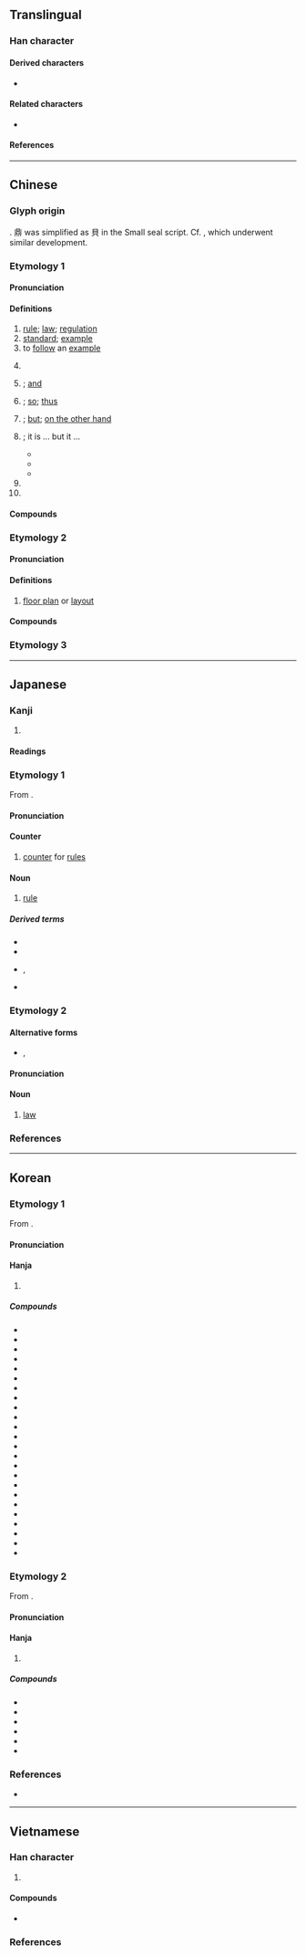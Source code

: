 {{also|则}}
{{character info}}
==Translingual==
{{stroke order|strokes=9}}

===Han character===
{{Han char|rn=18|rad=刀|as=07|sn=9|four=62800|canj=BCLN|ids=⿰貝刂}}

====Derived characters====
* {{l|mul|[[側]], [[𠗧]], [[𠷌]], [[𡍫]], [[𡺢]], [[惻]], [[𢯩]], [[測]], [[𣉇]], [[𣖡]], [[𥠉]], [[𧍡]], [[鍘]], [[鰂]], [[䶡]], [[厠]], [[崱]], [[廁]], [[萴]], [[䈟]], [[𢝔]]}}

====Related characters====
* {{l|mul|则}} {{q|[[Simplified Chinese]]}}

====References====
{{Han ref|kx=0139.310|dkj=01994|dj=0317.080|hdz=10340.060|uh=5247}}

----

==Chinese==
{{zh-forms|s=则|alt=𠞋,𠟔,𠟻,𠟭}}

===Glyph origin===
{{Han etym}}
{{Han compound|alt2=刂|鼎|刀|ls=ic|t1=[[ding]], a bronze cauldron for cooking or sacrificial rituals|t2=knife}}. 鼎 was simplified as 貝 in the Small seal script. Cf. {{och-l|貞|gloss=to divine; righteous; firm}}, which underwent similar development.

===Etymology 1===

====Pronunciation====
{{zh-pron
|m=zé
|ma=Zh-zé.ogg
|m-s=ze2
|c=zak1
|c-t=dak2
|g=zet6
|h=pfs=chet;gd=zêd5
|j=zah4/zeh4
|j_note=zah4 - vernacular; zeh4 - literary
|mb=că̤
|md=cáik
|mn=xm,zz,tw:chek/qz:chak
|mn-t=zêg4
|w=4tseq
|x=ze6
|mc=y
|oc=y
|cat=n,v,cls,conj,adv,part
}}

====Definitions====
{{zh-hanzi}}

# [[rule]]; [[law]]; [[regulation]]
# [[standard]]; [[example]]
# to [[follow]] an [[example]]
# {{zh-classifier|[[news]], [[writing]]s, [[story|stories]], or [[narrative]]s|t=[[item]]}}
#: {{zh-x|一 則 寓言|a fable}}
# {{non-gloss definition|conjunction used to indicate [[sequence]] of events}}; [[and]]
# {{non-gloss definition|conjunction used to indicate [[cause]] and [[effect]]}}; [[so]]; [[thus]]
# {{non-gloss definition|conjunction used to indicate [[contrast]]}}; [[but]]; [[on the other hand]]
# {{non-gloss definition|conjunction used between two [[identical]] or near-identical words to indicate [[concession]]}}; it is ... but it ...
#* {{zh-x|美 則 美 矣，抑 臣 亦 有 懼 也。|Beautiful '''as''' it may be, there is still something that I fear.|ref=Guoyu}}
#* {{zh-x|治 則 治 矣，非 書 意 也。|Well-governed '''as''' it was, it had never been the letter's intended effect.|ref=Hanfeizi}}
#* {{zh-x|馬 則 吾 馬，齒 亦 老 矣。|'''Although''' the horses are indeed the same horses of mine, some ageing still shows on the teeth.|ref=Shiji}}
# {{non-gloss definition|particle used as the [[copula]]}}
# {{non-gloss definition|particle used after [[numeral]]s to list [[reason]]s}}

====Compounds====
{{zh-der|不規則|以身作則|互惠原則|可則|否則|器滿則傾|則波|不見則聲|公則|常則|一則|上則|則索|不則聲|便則道|大原則|則例|不平則鳴|單則|則是|恰則|則個|四則|多則|則麼|亂極則平|則天|交通規則|二則|不則|定則|安培定則|則不|守則|原則|何則|則度|四則運算|且則|單則是|事緩則圓|則聲|則甚|則故|分則|大杖則走|不敢則聲|敢則是|然則|楷則|日中則移|樂極則悲|是則|敢則|理則學|淺嘗則止|施行細則|憲則|科則|有典有則|窮極則變|窮則思變|物至則反|稅則|法則|指數法則|演算法則|月盈則虧|盈則必虧|日中則昃|理則|率由舊則|物盛則衰|物極則衰|無欲則剛|月滿則虧|月盈則食|木強則折|正則|準則|更則道|或則|易則|早則|日喀則|辦事細則|總則|細則|罰則|要則|變則|能免則免|通則|麗則|聞過則喜|陰勝則寒|章則|非愚則誣|青年守則|議事規則|附則|鐵則|簡則|規則|關稅稅則|遊戲規則|誠信原則|纔則|軌則|雖則|薩勒吾則克|乃則爾巴格|改則}}

===Etymology 2===
{{rfe|zh|from English cheque?}}

====Pronunciation====
{{zh-pron
|c=zik1
|cat=n
|dial=n}}

====Definitions====
{{zh-hanzi}}

# {{lb|zh|Cantonese}} [[floor plan]] or [[layout]] {{q|of buildings, especially of apartments or flats}}

====Compounds====
{{zh-der|圖則|入則|則師|*原則/原则|開則}}

===Etymology 3===
{{zh-see|才|v|{{qualifier|Min Nan}}}}

{{zh-cat|Elementary}}

----

==Japanese==

===Kanji===
{{ja-kanji|grade=5|rs=刀07}}

# {{rfdef|ja|sort=刀07}}

====Readings====
{{ja-readings
|goon=そく
|kanon=そく
|kun=のり-, のっと-る, すなわ-ち
}}

===Etymology 1===
{{ja-kanjitab|そく|yomi=o}}
From {{der|ja|ltc|sort=そく|-}} {{ltc-l|則|rule}}.

====Pronunciation====
{{ja-pron|yomi=o|そく|acc=1|acc_ref=DJR}}

====Counter====
{{ja-pos|counter|そく}}

# [[counter]] for [[rule]]s

====Noun====
{{ja-noun|そく}}

# [[rule]]

=====Derived terms=====
{{der-top3}}
* {{ja-r|獄%則|ごく%そく|[[prison]] [[rule]]s}}
* {{ja-r|鉄%則|てっ%そく|[[ironclad]] [[regulation]]}}
* {{ja-r|反%則|はん%そく}}, {{ja-r|犯%則|はん%そく|[[violation]] of the [[rule]]s}}
* {{ja-r|変%則|へん%そく|[[irregularity]]; [[anomaly]]}}
{{der-bottom}}

===Etymology 2===
{{ja-kanjitab|のり|yomi=k}}

====Alternative forms====
* {{ja-l|法}}, {{ja-l|矩}}

====Pronunciation====
{{ja-pron|yomi=k|のり|acc=2|acc_ref=DJR,NHK}}

====Noun====
{{ja-noun|のり}}

# [[law]]

===References===
<references/>

----

==Korean==

===Etymology 1===
From {{der|ko|ltc|sort=칙|-}}.
{{hanja-ety
|m2={{okm-l|즉|cuk}}
|m2h={{okm-l|법즉|pepcuk}}
}}

====Pronunciation====
{{ko-hanja-pron|칙}}

====Hanja====
{{ko-hanja-search}}
{{ko-hanja|법칙(法則)|칙}}

# {{hanja form of|칙|[[rule]]; [[law]]; [[regulation]]|affix}}

=====Compounds=====
{{der-top3|Compounds}}
* {{ko-l|각칙|各則}}
* {{ko-l|교칙|校則}}
* {{ko-l|교칙|敎則}}
* {{ko-l|규칙|規則}}
* {{ko-l|내칙|內則}}
* {{ko-l|대칙|大則}}
* {{ko-l|반칙|反則}}
* {{ko-l|벌칙|罰則}}
* {{ko-l|변칙|變則}}
* {{ko-l|본칙|本則}}
* {{ko-l|부칙|附則}}
* {{ko-l|사칙|四則}}
* {{ko-l|사칙|舍則}}
* {{ko-l|사칙|社則}}
* {{ko-l|수칙|守則}}
* {{ko-l|원칙|原則}}
* {{ko-l|정칙|定則}}
* {{ko-l|정칙|正則}}
* {{ko-l|준칙|準則}}
* {{ko-l|천칙|天則}}
* {{ko-l|철칙|鐵則}}
* {{ko-l|총칙|總則}}
* {{ko-l|학칙|學則}}
* {{ko-l|헌칙|憲則}}
{{der-bottom}}

===Etymology 2===
From {{der|ko|ltc|sort=즉|-}}.
{{hanja-ety
|dk={{okm-l|즉〮|cúk|link=no}}
}}

====Pronunciation====
{{ko-hanja-pron|즉}}

====Hanja====
{{ko-hanja|곧|즉}}

# {{lb|ko|literary Chinese}} {{hanja form of|즉|{{n-g|particle in literary Chinese texts}}}}

=====Compounds=====
{{der-top3|Compounds}}
* {{ko-l|과즉|過則}}
* {{ko-l|물구즉신|物久則神}}
* {{ko-l|사즉동혈|死則同穴}}
* {{ko-l|수즉다욕|壽則多辱}}
* {{ko-l|언즉시야|言則是也}}
* {{ko-l|연즉|然則}}
{{der-bottom}}

===References===
* {{R:hanjadoc|789}}

----

==Vietnamese==

===Han character===
{{vi-readings|rs=刀07
|hanviet=tắc-tdcndg;tdcntd;gdhn;bonet;genibrel, trắc-tdcndg
|phienthiet=
|nom=tắc-tdcndg;tdcntd;gdhn;bonet;taberd, tấc-tdcndg;tdcntd, trắc-tdcndg
}}

# {{han tu form of|tắc|[[law]]; [[regulation]]}}

====Compounds====
{{der-top3|Compounds}}
* {{vi-l|法則|phép tắc}}
{{der-bottom}}

===References===
<references/>